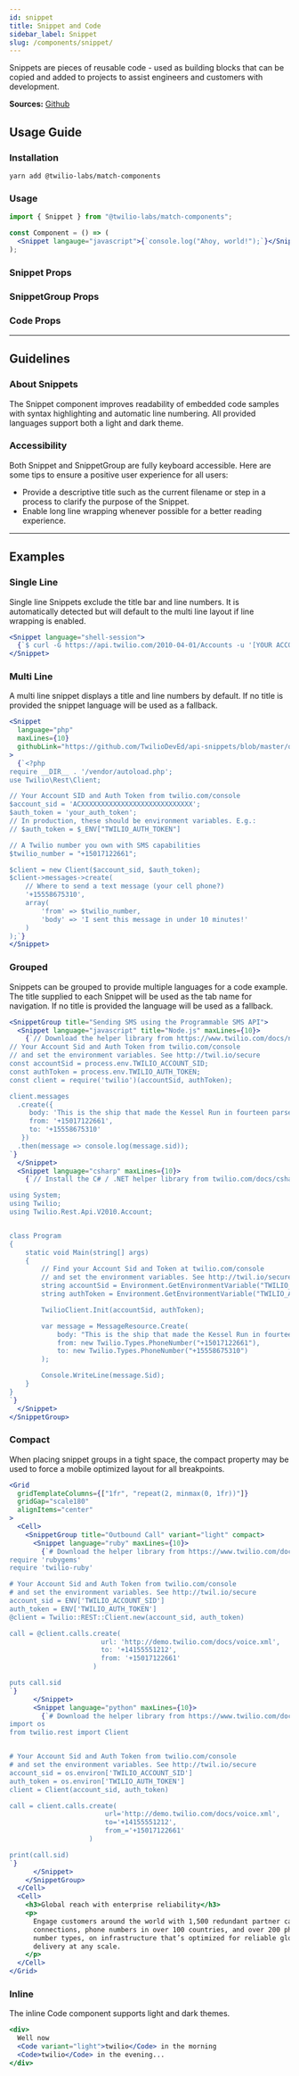 ```yaml
---
id: snippet
title: Snippet and Code
sidebar_label: Snippet
slug: /components/snippet/
---
```



Snippets are pieces of reusable code - used as building blocks that can be copied and added to projects to assist engineers and customers with development.

**Sources:** [Github](https://github.com/twilio-labs/match/tree/main/packages/match-components/src/snippet)

## Usage Guide

### Installation

```shell
yarn add @twilio-labs/match-components
```

### Usage

```jsx
import { Snippet } from "@twilio-labs/match-components";

const Component = () => (
  <Snippet langauge="javascript">{`console.log("Ahoy, world!");`}</Snippet>
);
```

### Snippet Props

<Props of="Snippet" />

### SnippetGroup Props

<Props of="SnippetGroup" />

### Code Props

<Props of="Code" />

---

## Guidelines

### About Snippets

The Snippet component improves readability of embedded code samples with syntax highlighting and automatic line numbering. All provided languages support both a light and dark theme.

### Accessibility

Both Snippet and SnippetGroup are fully keyboard accessible. Here are some tips to ensure a positive user experience for all users:

- Provide a descriptive title such as the current filename or step in a process to clarify the purpose of the Snippet.
- Enable long line wrapping whenever possible for a better reading experience.

---

## Examples

<ThemeSwitcher />

### Single Line

Single line Snippets exclude the title bar and line numbers. It is automatically detected but will default to the multi line layout if line wrapping is enabled.

```jsx live
<Snippet language="shell-session">
  {`$ curl -G https://api.twilio.com/2010-04-01/Accounts -u '[YOUR ACCOUNT SID]:[YOUR AUTH TOKEN]'`}
</Snippet>
```

### Multi Line

A multi line snippet displays a title and line numbers by default. If no title is provided the snippet language will be used as a fallback.

```jsx live
<Snippet
  language="php"
  maxLines={10}
  githubLink="https://github.com/TwilioDevEd/api-snippets/blob/master/quickstart/php/sms/send_sms/send_sms.5.x.php"
>
  {`<?php
require __DIR__ . '/vendor/autoload.php';
use Twilio\Rest\Client;

// Your Account SID and Auth Token from twilio.com/console
$account_sid = 'ACXXXXXXXXXXXXXXXXXXXXXXXXXXXX';
$auth_token = 'your_auth_token';
// In production, these should be environment variables. E.g.:
// $auth_token = $_ENV["TWILIO_AUTH_TOKEN"]

// A Twilio number you own with SMS capabilities
$twilio_number = "+15017122661";

$client = new Client($account_sid, $auth_token);
$client->messages->create(
    // Where to send a text message (your cell phone?)
    '+15558675310',
    array(
        'from' => $twilio_number,
        'body' => 'I sent this message in under 10 minutes!'
    )
);`}
</Snippet>
```

### Grouped

Snippets can be grouped to provide multiple languages for a code example. The title supplied to each Snippet will be used as the tab name for navigation. If no title is provided the language will be used as a fallback.

```jsx live
<SnippetGroup title="Sending SMS using the Programmable SMS API">
  <Snippet language="javascript" title="Node.js" maxLines={10}>
    {`// Download the helper library from https://www.twilio.com/docs/node/install
// Your Account Sid and Auth Token from twilio.com/console
// and set the environment variables. See http://twil.io/secure
const accountSid = process.env.TWILIO_ACCOUNT_SID;
const authToken = process.env.TWILIO_AUTH_TOKEN;
const client = require('twilio')(accountSid, authToken);

client.messages
  .create({
     body: 'This is the ship that made the Kessel Run in fourteen parsecs?',
     from: '+15017122661',
     to: '+15558675310'
   })
  .then(message => console.log(message.sid));
`}
  </Snippet>
  <Snippet language="csharp" maxLines={10}>
    {`// Install the C# / .NET helper library from twilio.com/docs/csharp/install

using System;
using Twilio;
using Twilio.Rest.Api.V2010.Account;


class Program
{
    static void Main(string[] args)
    {
        // Find your Account Sid and Token at twilio.com/console
        // and set the environment variables. See http://twil.io/secure
        string accountSid = Environment.GetEnvironmentVariable("TWILIO_ACCOUNT_SID");
        string authToken = Environment.GetEnvironmentVariable("TWILIO_AUTH_TOKEN");

        TwilioClient.Init(accountSid, authToken);

        var message = MessageResource.Create(
            body: "This is the ship that made the Kessel Run in fourteen parsecs?",
            from: new Twilio.Types.PhoneNumber("+15017122661"),
            to: new Twilio.Types.PhoneNumber("+15558675310")
        );

        Console.WriteLine(message.Sid);
    }
}
`}
  </Snippet>
</SnippetGroup>
```

### Compact

When placing snippet groups in a tight space, the compact property may be used to force a mobile optimized layout for all breakpoints.

```jsx live
<Grid
  gridTemplateColumns={["1fr", "repeat(2, minmax(0, 1fr))"]}
  gridGap="scale180"
  alignItems="center"
>
  <Cell>
    <SnippetGroup title="Outbound Call" variant="light" compact>
      <Snippet language="ruby" maxLines={10}>
        {`# Download the helper library from https://www.twilio.com/docs/ruby/install
require 'rubygems'
require 'twilio-ruby'

# Your Account Sid and Auth Token from twilio.com/console
# and set the environment variables. See http://twil.io/secure
account_sid = ENV['TWILIO_ACCOUNT_SID']
auth_token = ENV['TWILIO_AUTH_TOKEN']
@client = Twilio::REST::Client.new(account_sid, auth_token)

call = @client.calls.create(
                       url: 'http://demo.twilio.com/docs/voice.xml',
                       to: '+14155551212',
                       from: '+15017122661'
                     )

puts call.sid
`}
      </Snippet>
      <Snippet language="python" maxLines={10}>
        {`# Download the helper library from https://www.twilio.com/docs/python/install
import os
from twilio.rest import Client


# Your Account Sid and Auth Token from twilio.com/console
# and set the environment variables. See http://twil.io/secure
account_sid = os.environ['TWILIO_ACCOUNT_SID']
auth_token = os.environ['TWILIO_AUTH_TOKEN']
client = Client(account_sid, auth_token)

call = client.calls.create(
                        url='http://demo.twilio.com/docs/voice.xml',
                        to='+14155551212',
                        from_='+15017122661'
                    )

print(call.sid)
`}
      </Snippet>
    </SnippetGroup>
  </Cell>
  <Cell>
    <h3>Global reach with enterprise reliability</h3>
    <p>
      Engage customers around the world with 1,500 redundant partner carrier
      connections, phone numbers in over 100 countries, and over 200 phone
      number types, on infrastructure that’s optimized for reliable global
      delivery at any scale.
    </p>
  </Cell>
</Grid>
```

### Inline

The inline Code component supports light and dark themes.

```jsx live
<div>
  Well now
  <Code variant="light">twilio</Code> in the morning
  <Code>twilio</Code> in the evening...
</div>
```
